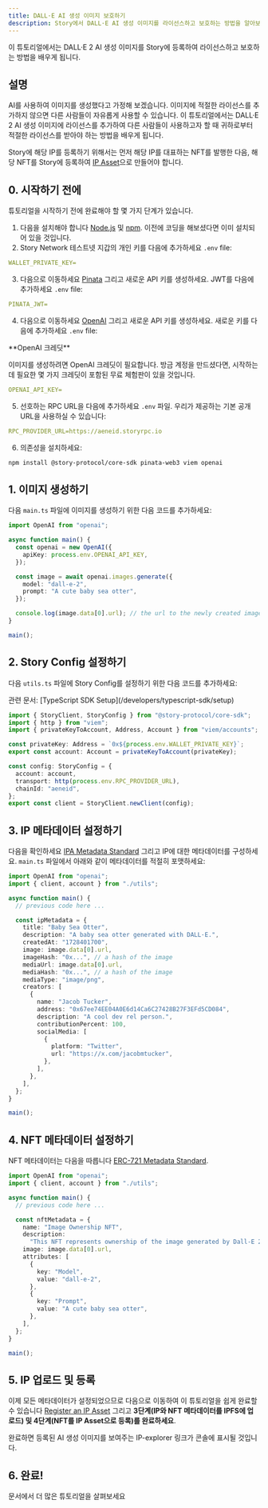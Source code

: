 ```yaml
---
title: DALL·E AI 생성 이미지 보호하기
description: Story에서 DALL·E AI 생성 이미지를 라이선스하고 보호하는 방법을 알아보세요.
---
```


이 튜토리얼에서는 DALL·E 2 AI 생성 이미지를 Story에 등록하여 라이선스하고 보호하는 방법을 배우게 됩니다.

## 설명

AI를 사용하여 이미지를 생성했다고 가정해 보겠습니다. 이미지에 적절한 라이선스를 추가하지 않으면 다른 사람들이 자유롭게 사용할 수 있습니다. 이 튜토리얼에서는 DALL·E 2 AI 생성 이미지에 라이선스를 추가하여 다른 사람들이 사용하고자 할 때 귀하로부터 적절한 라이선스를 받아야 하는 방법을 배우게 됩니다.

Story에 해당 IP를 등록하기 위해서는 먼저 해당 IP를 대표하는 NFT를 발행한 다음, 해당 NFT를 Story에 등록하여 [IP Asset](/concepts/ip-asset)으로 만들어야 합니다.

## 0. 시작하기 전에

튜토리얼을 시작하기 전에 완료해야 할 몇 가지 단계가 있습니다.

1. 다음을 설치해야 합니다 [Node.js](https://nodejs.org/en/download) 및 [npm](https://docs.npmjs.com/downloading-and-installing-node-js-and-npm). 이전에 코딩을 해보셨다면 이미 설치되어 있을 것입니다.
2. Story Network 테스트넷 지갑의 개인 키를 다음에 추가하세요 `.env` file:

```yaml .env
WALLET_PRIVATE_KEY=
```

3. 다음으로 이동하세요 [Pinata](https://pinata.cloud/) 그리고 새로운 API 키를 생성하세요. JWT를 다음에 추가하세요 `.env` file:

```yaml .env
PINATA_JWT=
```

4. 다음으로 이동하세요 [OpenAI](https://platform.openai.com/settings/organization/api-keys) 그리고 새로운 API 키를 생성하세요. 새로운 키를 다음에 추가하세요 `.env` file:

<Warning>
  **OpenAI 크레딧**

  이미지를 생성하려면 OpenAI 크레딧이 필요합니다. 방금 계정을 만드셨다면, 시작하는 데 필요한 몇 가지 크레딧이 포함된 무료 체험판이 있을 것입니다.
</Warning>

```yaml .env
OPENAI_API_KEY=
```

5. 선호하는 RPC URL을 다음에 추가하세요 `.env` 파일. 우리가 제공하는 기본 공개 URL을 사용하실 수 있습니다:

```yaml .env
RPC_PROVIDER_URL=https://aeneid.storyrpc.io
```

6. 의존성을 설치하세요:

```bash Terminal
npm install @story-protocol/core-sdk pinata-web3 viem openai
```

## 1. 이미지 생성하기

다음 `main.ts` 파일에 이미지를 생성하기 위한 다음 코드를 추가하세요:

```typescript main.ts
import OpenAI from "openai";

async function main() {
  const openai = new OpenAI({
    apiKey: process.env.OPENAI_API_KEY,
  });

  const image = await openai.images.generate({
    model: "dall-e-2",
    prompt: "A cute baby sea otter",
  });

  console.log(image.data[0].url); // the url to the newly created image
}

main();
```

## 2. Story Config 설정하기

다음 `utils.ts` 파일에 Story Config를 설정하기 위한 다음 코드를 추가하세요:

<Info>
  관련 문서: [TypeScript SDK Setup](/developers/typescript-sdk/setup)
</Info>

```typescript utils.ts
import { StoryClient, StoryConfig } from "@story-protocol/core-sdk";
import { http } from "viem";
import { privateKeyToAccount, Address, Account } from "viem/accounts";

const privateKey: Address = `0x${process.env.WALLET_PRIVATE_KEY}`;
export const account: Account = privateKeyToAccount(privateKey);

const config: StoryConfig = {
  account: account,
  transport: http(process.env.RPC_PROVIDER_URL),
  chainId: "aeneid",
};
export const client = StoryClient.newClient(config);
```

## 3. IP 메타데이터 설정하기

다음을 확인하세요 [IPA Metadata Standard](/concepts/ip-asset/ipa-metadata-standard) 그리고 IP에 대한 메타데이터를 구성하세요. `main.ts` 파일에서 아래와 같이 메타데이터를 적절히 포맷하세요:

```typescript main.ts
import OpenAI from "openai";
import { client, account } from "./utils";

async function main() {
  // previous code here ...

  const ipMetadata = {
    title: "Baby Sea Otter",
    description: "A baby sea otter generated with DALL·E.",
    createdAt: "1728401700",
    image: image.data[0].url,
    imageHash: "0x...", // a hash of the image
    mediaUrl: image.data[0].url,
    mediaHash: "0x...", // a hash of the image
    mediaType: "image/png",
    creators: [
      {
        name: "Jacob Tucker",
        address: "0x67ee74EE04A0E6d14Ca6C27428B27F3EFd5CD084",
        description: "A cool dev rel person.",
        contributionPercent: 100,
        socialMedia: [
          {
            platform: "Twitter",
            url: "https://x.com/jacobmtucker",
          },
        ],
      },
    ],
  };
}

main();
```

## 4. NFT 메타데이터 설정하기

NFT 메타데이터는 다음을 따릅니다 [ERC-721 Metadata Standard](https://eips.ethereum.org/EIPS/eip-721).

```typescript main.ts
import OpenAI from "openai";
import { client, account } from "./utils";

async function main() {
  // previous code here ...

  const nftMetadata = {
    name: "Image Ownership NFT",
    description:
      "This NFT represents ownership of the image generated by Dall-E 2",
    image: image.data[0].url,
    attributes: [
      {
        key: "Model",
        value: "dall-e-2",
      },
      {
        key: "Prompt",
        value: "A cute baby sea otter",
      },
    ],
  };
}

main();
```

## 5. IP 업로드 및 등록

이제 모든 메타데이터가 설정되었으므로 다음으로 이동하여 이 튜토리얼을 쉽게 완료할 수 있습니다 [Register an IP Asset](/developers/typescript-sdk/register-ip-asset#3-%5Boptional%5D-upload-your-ip-and-nft-metadata-to-ipfs) 그리고 **3단계(IP와 NFT 메타데이터를 IPFS에 업로드) 및 4단계(NFT를 IP Asset으로 등록)를 완료하세요**.

완료하면 등록된 AI 생성 이미지를 보여주는 IP-explorer 링크가 콘솔에 표시될 것입니다.

## 6. 완료!

<CardGroup cols={1}>
  <Card title="Learn More" href="/developers/tutorials" icon="book-open">
    문서에서 더 많은 튜토리얼을 살펴보세요
  </Card>
</CardGroup>
